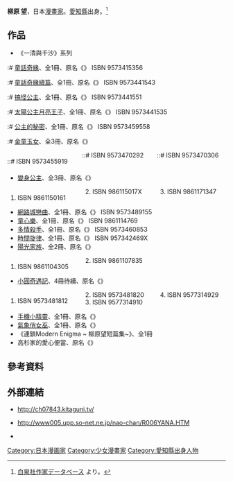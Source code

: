 {{Merge|變身公主 (柳原望)|time=2022-03-07T05:57:18+00:00}}
{{japanese|japanese=柳原 望|kana=やなはら のぞみ|romaji=Yanahara Nozomi}}{{漫畫}}
'''柳原 望'''{{BD||8月20日}}，日本[[漫畫家|漫畫家]]。[[愛知縣|愛知縣]]出身。<ref>[http://www.hakusensha.co.jp/artist/profile.php?artistname=%96%F6%8C%B4%96%5D&artistname2=%82%E2%82%C8%82%CD%82%E7%82%CC%82%BC%82%DD&keyword=%82%E2&home=%88%A4%92m%8C%A7&birthday=8%8C%8E20%93%FA&bloodtype=B%8C%5E&debut=1991%94N%81u%83%89%83%89DX%81v4%8C%8E10%93%FA%8D%86%81w%8D%A1%93%FA%82%E0%81A%8DK%82%B9%81x%22%22 白泉社作家データベース] {{Wayback|url=http://www.hakusensha.co.jp/artist/profile.php?artistname=%96%F6%8C%B4%96%5D&artistname2=%82%E2%82%C8%82%CD%82%E7%82%CC%82%BC%82%DD&keyword=%82%E2&home=%88%A4%92m%8C%A7&birthday=8%8C%8E20%93%FA&bloodtype=B%8C%5E&debut=1991%94N%81u%83%89%83%89DX%81v4%8C%8E10%93%FA%8D%86%81w%8D%A1%93%FA%82%E0%81A%8DK%82%B9%81x%22%22 |date=20190815032923 }}より。</ref>

==作品==
*《一清與千沙》系列
:# [[童話奇緣|童話奇緣]]、全1冊、原名《{{lang|ja|お伽話を語ろう}}》 ISBN 9573415356
:# [[童話奇緣續篇|童話奇緣續篇]]、全1冊、原名《{{lang|ja|そうしてお伽話になる}}》 ISBN 9573441543
:# [[搞怪公主|搞怪公主]]、全1冊、原名《{{lang|ja|わがまま姫の反乱}}》 ISBN 9573441551
:# [[太陽公主月亮王子|太陽公主月亮王子]]、全1冊、原名《{{lang|ja|お日さまとお月さま}}》 ISBN 9573441535
:# [[公主的秘密|公主的秘密]]、全1冊、原名《{{lang|ja|1/10のないしょ話}}》 ISBN 9573459558
:# [[金童玉女_(漫畫)|金童玉女]]、全3冊、原名《{{lang|ja|お伽話がきこえる}}》
<div class="references-small" style="-moz-column-count:3; column-count:3;">
::# ISBN 9573455919
::# ISBN 9573470292
::# ISBN 9573470306
</div>
* [[變身公主_(柳原望)|變身公主]]、全3冊、原名《{{lang|ja|とりかえ風花伝}}》
<div class="references-small" style="-moz-column-count:3; column-count:3;">
# ISBN 9861150161
# ISBN 986115017X
# ISBN 9861171347
</div>
* [[網路城戀曲|網路城戀曲]]、全1冊、原名《{{lang|ja|ネットワーク・ポプリ}}》 ISBN 9573489155
* [[童心樂|童心樂]]、全1冊、原名《{{lang|ja|キッズ　トーク}}》 ISBN 9861114769
* [[多情殺手|多情殺手]]、全1冊、原名《{{lang|ja|コントラクト・キラー}}》 ISBN 9573460853
* [[時間旋律|時間旋律]]、全1冊、原名《{{lang|ja|時間旋律}}》 ISBN 957342469X
* [[陽光家族|陽光家族]]、全2冊、原名《{{lang|ja|さんさんさん}}》
<div class="references-small" style="-moz-column-count:3; column-count:3;">
# ISBN 9861104305
# ISBN 9861107835
</div>
* [[小圓奇遇記|小圓奇遇記]]、4冊待續、原名《{{link-ja|まるいち的風景}}》
<div class="references-small" style="-moz-column-count:3; column-count:3;">
# ISBN 9573481812
# ISBN 9573481820
# ISBN 9577314910
# ISBN 9577314929
</div>
* [[手機小精靈|手機小精靈]]、全1冊、原名《{{lang|ja|ケータイくんといっしょ}}》
* [[氣象俏女巫|氣象俏女巫]]、全1冊、原名《{{lang|ja|お天気の巫女}}》
*《連鎖Modern Enigma ~ 柳原望短篇集~》、全1冊
*高杉家的愛心便當、原名《{{lang|ja|高杉さん家のおべんとう}}》

== 參考資料==
{{reflist}}

==外部連結==
* {{ja}}http://ch07843.kitaguni.tv/ {{Wayback|url=http://ch07843.kitaguni.tv/ |date=20181213175606 }}
* {{ja}}http://www005.upp.so-net.ne.jp/nao-chan/R006YANA.HTM {{Wayback|url=http://www005.upp.so-net.ne.jp/nao-chan/R006YANA.HTM |date=20210126121421 }}
* {{ja}}[http://www.amazon.co.jp/exec/obidos/search-handle-url?%5Fencoding=UTF8&search-type=ss&index=books-jp&field-author=%E6%9F%B3%E5%8E%9F%20%E6%9C%9B  {{lang|ja|Amazon.co.jp: 柳原 望: 本}}]

{{DEFAULTSORT:Yanahara Nozomi}}
[[Category:日本漫画家|Category:日本漫画家]]
[[Category:少女漫畫家|Category:少女漫畫家]]
[[Category:愛知縣出身人物|Category:愛知縣出身人物]]